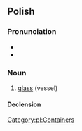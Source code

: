 ==Polish==

===Pronunciation===
* {{pl-IPA}}
* {{audio|Pl-szklanka.ogg|Audio|lang=pl}}

===Noun===
{{pl-noun|f|dim=szklaneczka}}

# [[glass]] (vessel)

====Declension====
{{pl-decl-noun-f}}

[[Category:pl:Containers]]